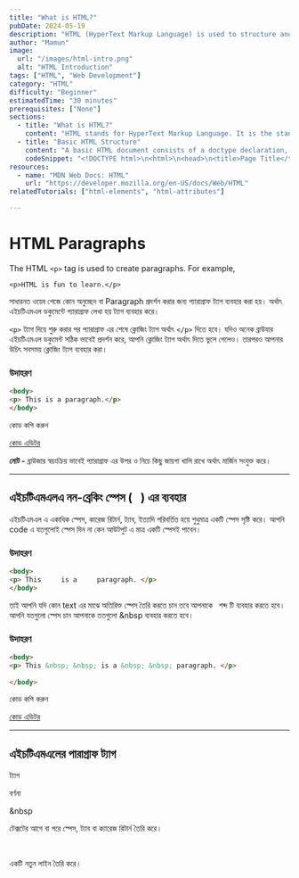 ```yaml
---
title: "What is HTML?"
pubDate: 2024-05-19
description: "HTML (HyperText Markup Language) is used to structure and format the content of websites on the World Wide Web. Web Developers use it to create a skeleton of modern websites and web apps."
author: "Mamun"
image: 
  url: "/images/html-intro.png"
  alt: "HTML Introduction"
tags: ["HTML", "Web Development"]
category: "HTML"
difficulty: "Beginner"
estimatedTime: "30 minutes"
prerequisites: ["None"]
sections:
  - title: "What is HTML?"
    content: "HTML stands for HyperText Markup Language. It is the standard language for creating web pages."
  - title: "Basic HTML Structure"
    content: "A basic HTML document consists of a doctype declaration, html, head, and body tags."
    codeSnippet: "<!DOCTYPE html>\n<html>\n<head>\n<title>Page Title</title>\n</head>\n<body>\n<h1>This is a Heading</h1>\n<p>This is a paragraph.</p>\n</body>\n</html>"
resources:
  - name: "MDN Web Docs: HTML"
    url: "https://developer.mozilla.org/en-US/docs/Web/HTML"
relatedTutorials: ["html-elements", "html-attributes"]

---
```

# HTML Paragraphs

The HTML  `<p>`  tag is used to create paragraphs. For example,

```
<p>HTML is fun to learn.</p>
```

সাধারনত ওয়েব পেজে কোন অনুচ্ছেদ বা Paragraph প্রদর্শন করার জন্য প্যারাগ্রাফ ট্যাগ ব্যবহার করা হয়। অর্থাৎ এইচটিএমএল ডকুমেন্টে প্যারাগ্রাফ লেখা হয় ট্যাগ ব্যবহার করে।

`<p>` ট্যাগ দিয়ে শুরু করার পর প্যারাগ্রাফ এর শেষে ক্লোজিং ট্যাগ অর্থাৎ `</p>` দিতে হবে। যদিও অনেক ব্রাউযার এইচটিএমএল ডকুমেন্ট সঠিক ভাবেই প্রদর্শন করে, আপনি ক্লোজিং ট্যাগ অর্থাৎ দিতে ভুলে গেলেও। তারপরও আপনার উচিৎ সবসময় ক্লোজিং ট্যাগ ব্যবহার করা।

### উদাহরণ

```html
<body>
<p> This is a paragraph.</p>
</body>
```

কোড কপি করুন

 
[কোড এডিটর](http://www.websschool.com/html5/html-example/html-paragraph-example.html)

  

**নোট -** ব্রাউজার স্বয়ংক্রিয় ভাবেই প্যারাগ্রাফ এর উপর ও নিচে কিছু জায়গা খালি রাখে অর্থাৎ মার্জিন সংযুক্ত করে।

----------

## এইচটিএমএলএ নন-ব্রেকিং স্পেস ( &nbsp; ) এর ব্যবহার

এইচটিএমএল এ একাধিক স্পেস, কারেজ রিটার্ন, ট্যাব, ইত্যাদি পরিবর্তিত হয়ে শুধুমাত্র একটি স্পেস সৃষ্টি করে। আপনি code এ যতগুলোই স্পেস দিন না কেন আউটপুট এ মাত্র একটি স্পেসই পাবেন।

### উদাহরণ

```html
<body>
<p> This     is a     paragraph. </p>  
</body>
```

তাই আপনি যদি কোন text এর মাঝে অতিরিক্ত স্পেস তৈরি করতে চান তবে আপনাকে  **&nbsp;** শব্দ টি ব্যবহার করতে হবে। আপনি যতগুলো স্পেস চান আপনাকে ততগুলো &nbsp ব্যবহার করতে হবে।

### উদাহরণ


```html
<body>   
<p> This &nbsp; &nbsp; is a &nbsp; &nbsp; paragraph. </p>   
	  
</body>
```

কোড কপি করুন

  

[কোড এডিটর](http://www.websschool.com/html5/html-example/html-paragraph-non-breaking-space-working-example.html)

  

----------

## এইচটিএমএলের পারাগ্রাফ ট্যাগ

ট্যাগ

বর্ণনা

&nbsp

টেক্সটের আগে বা পরে স্পেস, ট্যাব বা ক্যারেজ রিটার্ন তৈরি করে।

<br />

একটি নতুন লাইন তৈরি করে।